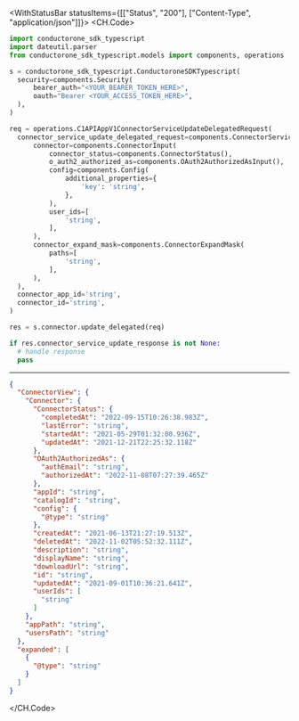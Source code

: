 

<WithStatusBar statusItems={[["Status", "200"], ["Content-Type", "application/json"]]}>
  <CH.Code>
  ```python UpdateDelegated.py
  import conductorone_sdk_typescript
import dateutil.parser
from conductorone_sdk_typescript.models import components, operations

s = conductorone_sdk_typescript.ConductoroneSDKTypescript(
    security=components.Security(
        bearer_auth="<YOUR_BEARER_TOKEN_HERE>",
        oauth="Bearer <YOUR_ACCESS_TOKEN_HERE>",
    ),
)

req = operations.C1APIAppV1ConnectorServiceUpdateDelegatedRequest(
    connector_service_update_delegated_request=components.ConnectorServiceUpdateDelegatedRequest(
        connector=components.ConnectorInput(
            connector_status=components.ConnectorStatus(),
            o_auth2_authorized_as=components.OAuth2AuthorizedAsInput(),
            config=components.Config(
                additional_properties={
                    'key': 'string',
                },
            ),
            user_ids=[
                'string',
            ],
        ),
        connector_expand_mask=components.ConnectorExpandMask(
            paths=[
                'string',
            ],
        ),
    ),
    connector_app_id='string',
    connector_id='string',
)

res = s.connector.update_delegated(req)

if res.connector_service_update_response is not None:
    # handle response
    pass
  ```
  ---

  ```json Example Response
  {
    "ConnectorView": {
      "Connector": {
        "ConnectorStatus": {
          "completedAt": "2022-09-15T10:26:38.983Z",
          "lastError": "string",
          "startedAt": "2021-05-29T01:32:00.936Z",
          "updatedAt": "2021-12-21T22:25:32.118Z"
        },
        "OAuth2AuthorizedAs": {
          "authEmail": "string",
          "authorizedAt": "2022-11-08T07:27:39.465Z"
        },
        "appId": "string",
        "catalogId": "string",
        "config": {
          "@type": "string"
        },
        "createdAt": "2021-06-13T21:27:19.513Z",
        "deletedAt": "2022-11-02T05:52:32.111Z",
        "description": "string",
        "displayName": "string",
        "downloadUrl": "string",
        "id": "string",
        "updatedAt": "2021-09-01T10:36:21.641Z",
        "userIds": [
          "string"
        ]
      },
      "appPath": "string",
      "usersPath": "string"
    },
    "expanded": [
      {
        "@type": "string"
      }
    ]
  }
  ```
  </CH.Code>
</WithStatusBar>
